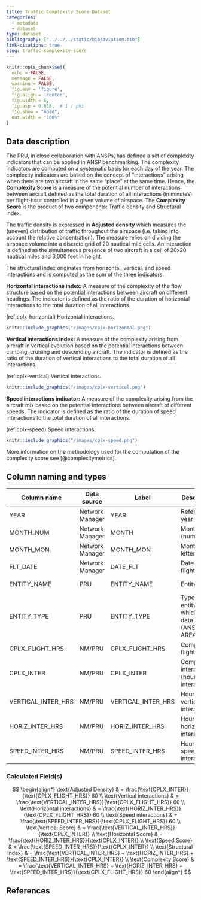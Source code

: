 ```yaml
---
title: Traffic Complexity Score Dataset
categories:
  - metadata
  - dataset
type: dataset
bibliography: ["../../../static/bib/aviation.bib"]
link-citations: true
slug: traffic-complexity-score
---
```

```r
knitr::opts_chunk$set(
  echo = FALSE,
  message = FALSE,
  warning = FALSE,
  fig.env = 'figure',
  fig.align = 'center',
  fig.width = 6,
  fig.asp = 0.618,  # 1 / phi
  fig.show = "hold",
  out.width = "100%"
)
```


## Data description

The PRU, in close collaboration with ANSPs, has defined a set of complexity indicators that
can be applied in ANSP benchmarking.
The complexity indicators are computed on a systematic basis for each day of the year.
The complexity indicators are based on the concept of “interactions” arising when there are
two aircraft in the same “place” at the same time.
Hence, the **Complexity Score** is a measure of the potential number of interactions between
aircraft defined as the total duration of all interactions (in minutes) per flight-hour
controlled in a given volume of airspace.
The **Complexity Score** is the product of two components: Traffic density and Structural index.

The traffic density is expressed in **Adjusted density** which measures the (uneven) distribution
of traffic throughout the airspace (i.e. taking into account the relative concentration).
The measure relies on dividing the airspace volume into a discrete grid of 20 nautical mile cells.
An interaction is defined as the simultaneous presence of two aircraft in a cell of 20x20 nautical
miles and 3,000 feet in height.

The structural index originates from horizontal, vertical, and speed interactions and is computed
as the sum of the three indicators.


**Horizontal interactions index:** A measure of the complexity of the flow structure based on
the potential interactions between aircraft on different headings.
The indicator is defined as the ratio of the duration of horizontal interactions to the total
duration of all interactions.


(ref:cplx-horizontal) Horizontal interactions.


```r
knitr::include_graphics("/images/cplx-horizontal.png")
```



**Vertical interactions index:** A measure of the complexity arising from aircraft in vertical
evolution based on the potential interactions between climbing, cruising and descending aircraft.
The indicator is defined as the ratio of the duration of vertical interactions to the total
duration of all interactions.



(ref:cplx-vertical) Vertical interactions.


```r
knitr::include_graphics("/images/cplx-vertical.png")
```



**Speed interactions indicator:** A measure of the complexity arising from the aircraft mix
based on the potential interactions between aircraft of different speeds.
The indicator is defined as the ratio of the duration of speed interactions to the
total duration of all interactions.



(ref:cplx-speed) Speed interactions.


```r
knitr::include_graphics("/images/cplx-speed.png")
```


More information on the methodology used for the computation of the complexity score
see [@complexitymetrics].

## Column naming and types

| Column name        | Data source     | Label              |  Description                                                    | Example          |
|--------------------|-----------------|--------------------|-----------------------------------------------------------------|------------------|
| YEAR               | Network Manager | YEAR               | Reference year                                                  | 2014             |
| MONTH_NUM          | Network Manager | MONTH              | Month (numeric)                                                 | 1                |
| MONTH_MON          | Network Manager | MONTH_MON          | Month (3-letter code)                                           | JAN              |
| FLT_DATE           | Network Manager | DATE_FLT           | Date of flight                                                  | 12-01-2014       |
| ENTITY_NAME        | PRU             | ENTITY_NAME        | Entity name                                                     | Slovenia Control |
| ENTITY_TYPE        | PRU             | ENTITY_TYPE        | Type of the entity to which the data relates (ANSP, FAB, AREA)  | ANSP (AUA)       |
| CPLX_FLIGHT_HRS    | NM/PRU          | CPLX_FLIGHT_HRS    | Complexity flight hours                                         | 89.4             |
| CPLX_INTER         | NM/PRU          | CPLX_INTER         | Complexity interactions (hours of interactions)                 | 9.4              |
| VERTICAL_INTER_HRS | NM/PRU          | VERTICAL_INTER_HRS | Hours of vertical interactions                                  | 1.0              |
| HORIZ_INTER_HRS    | NM/PRU          | HORIZ_INTER_HRS    | Hours of horizontal interactions                                | 5.8              |
| SPEED_INTER_HRS    | NM/PRU          | SPEED_INTER_HRS    | Hours of speed interactions                                     | 1.5              |


### Calculated Field(s)

$$
\begin{align*}
\text{Adjusted Density}        & = \frac{\text{CPLX_INTER}}{\text{CPLX_FLIGHT_HRS}} 60 \\
\text{Vertical interactions}   & = \frac{\text{VERTICAL_INTER_HRS}}{\text{CPLX_FLIGHT_HRS}} 60 \\
\text{Horizontal interactions} & = \frac{\text{HORIZ_INTER_HRS}}{\text{CPLX_FLIGHT_HRS}} 60 \\
\text{Speed interactions}      & = \frac{\text{SPEED_INTER_HRS}}{\text{CPLX_FLIGHT_HRS}} 60 \\
\text{Vertical Score}          & = \frac{\text{VERTICAL_INTER_HRS}}{\text{CPLX_INTER}} \\
\text{Horizontal Score}        & = \frac{\text{HORIZ_INTER_HRS}}{\text{CPLX_INTER}} \\
\text{Speed Score}             & = \frac{\text{SPEED_INTER_HRS}}{\text{CPLX_INTER}} \\
\text{Structural Index}        & = \frac{\text{VERTICAL_INTER_HRS} + \text{HORIZ_INTER_HRS} + \text{SPEED_INTER_HRS}}{\text{CPLX_INTER}} \\
\text{Complexity Score}        & = \frac{\text{VERTICAL_INTER_HRS} + \text{HORIZ_INTER_HRS} + \text{SPEED_INTER_HRS}}{\text{CPLX_FLIGHT_HRS}} 60
\end{align*}
$$

## References

